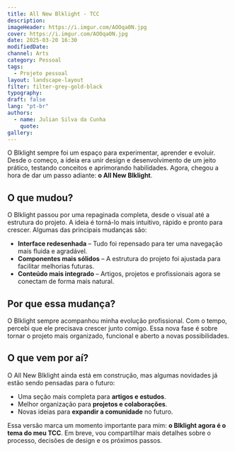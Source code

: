 ```yaml
---
title: All New Blklight - TCC
description:
imageHeader: https://i.imgur.com/AOOqa0N.jpg
cover: https://i.imgur.com/AOOqa0N.jpg
date: 2025-03-20 16:30
modifiedDate:
channel: Arts
category: Pessoal
tags:
  - Projeto pessoal
layout: landscape-layout
filter: filter-grey-gold-black
typography:
draft: false
lang: "pt-br"
authors:
  - name: Julian Silva da Cunha
    quote:
gallery:
---
```


O Blklight sempre foi um espaço para experimentar, aprender e evoluir. Desde o começo, a ideia era unir design e desenvolvimento de um jeito prático, testando conceitos e aprimorando habilidades. Agora, chegou a hora de dar um passo adiante: **o All New Blklight**.

## **O que mudou?**

O Blklight passou por uma repaginada completa, desde o visual até a estrutura do projeto. A ideia é torná-lo mais intuitivo, rápido e pronto para crescer. Algumas das principais mudanças são:

- **Interface redesenhada** – Tudo foi repensado para ter uma navegação mais fluida e agradável.
- **Componentes mais sólidos** – A estrutura do projeto foi ajustada para facilitar melhorias futuras.
- **Conteúdo mais integrado** – Artigos, projetos e profissionais agora se conectam de forma mais natural.

## **Por que essa mudança?**

O Blklight sempre acompanhou minha evolução profissional. Com o tempo, percebi que ele precisava crescer junto comigo. Essa nova fase é sobre tornar o projeto mais organizado, funcional e aberto a novas possibilidades.

## **O que vem por aí?**

O All New Blklight ainda está em construção, mas algumas novidades já estão sendo pensadas para o futuro:

- Uma seção mais completa para **artigos e estudos**.
- Melhor organização para **projetos e colaborações**.
- Novas ideias para **expandir a comunidade** no futuro.

Essa versão marca um momento importante para mim: **o Blklight agora é o tema do meu TCC**. Em breve, vou compartilhar mais detalhes sobre o processo, decisões de design e os próximos passos.
